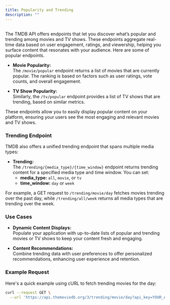 ---
title: Popularity and Trending
description: ""
---

## 

The TMDB API offers endpoints that let you discover what’s popular and trending among movies and TV shows.
These endpoints aggregate real-time data based on user engagement, ratings, and viewership, helping you 
surface content that resonates with your audience.
Here are some of popular endpoints.

- **Movie Popularity:**  
  The `/movie/popular` endpoint returns a list of movies that are currently popular. The ranking is based
   on factors such as user ratings, vote counts, and overall engagement.

- **TV Show Popularity:**  
  Similarly, the `/tv/popular` endpoint provides a list of TV shows that are trending, based on similar metrics.

These endpoints allow you to easily display popular content on your platform, ensuring your users see
the most engaging and relevant movies and TV shows.

### Trending Endpoint

TMDB also offers a unified trending endpoint that spans multiple media types:

- **Trending:**  
  The `/trending/{media_type}/{time_window}` endpoint returns trending content for a specified media type 
  and time window. You can set:
  - **media_type:** `all`, `movie`, or `tv`
  - **time_window:** `day` or `week`

For example, a GET request to `/trending/movie/day` fetches movies trending over the past day, while `/trending/all/week` returns all media types that are trending over the week.

### Use Cases

- **Dynamic Content Displays:**  
  Populate your application with up-to-date lists of popular and trending movies or TV shows to keep 
  your content fresh and engaging.

- **Content Recommendations:**  
  Combine trending data with user preferences to offer personalized recommendations, enhancing user 
  experience and retention.

### Example Request

Here's a quick example using cURL to fetch trending movies for the day:

```bash
curl --request GET \
  --url 'https://api.themoviedb.org/3/trending/movie/day?api_key=YOUR_API_KEY'
